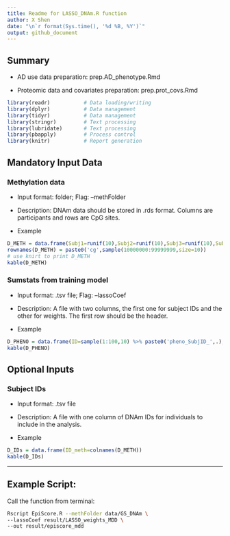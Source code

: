 ---
title: Readme for LASSO_DNAm.R function
author: X Shen  
date: "\n`r format(Sys.time(), '%d %B, %Y')`"
output: github_document
---

## Summary

-   AD use data preparation: prep.AD_phenotype.Rmd

-   Proteomic data and covariates preparation: prep.prot_covs.Rmd

```{r libraries, messages=FALSE, echo=F}
library(readr)           # Data loading/writing
library(dplyr)           # Data management
library(tidyr)           # Data management
library(stringr)         # Text processing
library(lubridate)       # Text processing
library(pbapply)         # Process control
library(knitr)           # Report generation
```

## Mandatory Input Data

### Methylation data

-   Input format: folder; Flag: --methFolder

-   Description: DNAm data should be stored in .rds format. Columns are participants and rows are CpG sites.

-   Example

```{r,echo=FALSE}
D_METH = data.frame(Subj1=runif(10),Subj2=runif(10),Subj3=runif(10),Subj4=runif(10),Subj5=runif(10))
rownames(D_METH) = paste0('cg',sample(10000000:99999999,size=10))
# use knirt to print D_METH
kable(D_METH)
```

### Sumstats from training model

-   Input format: .tsv file; Flag: --lassoCoef

-   Description: A file with two columns, the first one for subject IDs and the other for weights. The first row should be the header.

-   Example

```{r,echo=FALSE}
D_PHENO = data.frame(ID=sample(1:100,10) %>% paste0('pheno_SubjID_',.),pheno=runif(10))
kable(D_PHENO)
```


## Optional Inputs

### Subject IDs

-   Input format: .tsv file

-   Description: A file with one column of DNAm IDs for individuals to include in the analysis.

-   Example

```{r,echo=FALSE}
D_IDs = data.frame(ID_meth=colnames(D_METH))
kable(D_IDs)
```


------------------------------------------------------------------------

## Example Script:

Call the function from terminal:

```{bash,eval=F}
Rscript EpiScore.R --methFolder data/GS_DNAm \
--lassoCoef result/LASSO_weights_MDD \
--out result/episcore_mdd
```
